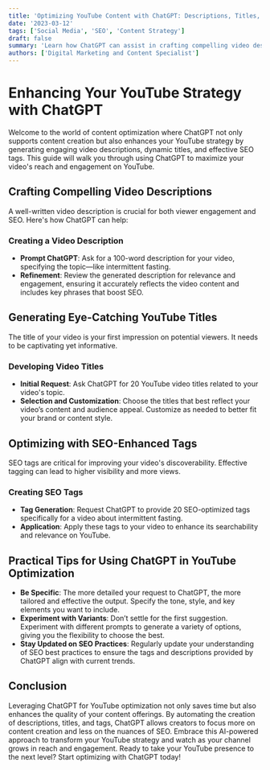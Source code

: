 ```yaml
---
title: 'Optimizing YouTube Content with ChatGPT: Descriptions, Titles, and Tags'
date: '2023-03-12'
tags: ['Social Media', 'SEO', 'Content Strategy']
draft: false
summary: 'Learn how ChatGPT can assist in crafting compelling video descriptions, eye-catching titles, and SEO-optimized tags to enhance your YouTube channel’s visibility and engagement.'
authors: ['Digital Marketing and Content Specialist']
---
```


# Enhancing Your YouTube Strategy with ChatGPT

Welcome to the world of content optimization where ChatGPT not only supports content creation but also enhances your YouTube strategy by generating engaging video descriptions, dynamic titles, and effective SEO tags. This guide will walk you through using ChatGPT to maximize your video's reach and engagement on YouTube.

## Crafting Compelling Video Descriptions

A well-written video description is crucial for both viewer engagement and SEO. Here's how ChatGPT can help:

### Creating a Video Description

- **Prompt ChatGPT**: Ask for a 100-word description for your video, specifying the topic—like intermittent fasting.
- **Refinement**: Review the generated description for relevance and engagement, ensuring it accurately reflects the video content and includes key phrases that boost SEO.

## Generating Eye-Catching YouTube Titles

The title of your video is your first impression on potential viewers. It needs to be captivating yet informative.

### Developing Video Titles

- **Initial Request**: Ask ChatGPT for 20 YouTube video titles related to your video's topic.
- **Selection and Customization**: Choose the titles that best reflect your video’s content and audience appeal. Customize as needed to better fit your brand or content style.

## Optimizing with SEO-Enhanced Tags

SEO tags are critical for improving your video's discoverability. Effective tagging can lead to higher visibility and more views.

### Creating SEO Tags

- **Tag Generation**: Request ChatGPT to provide 20 SEO-optimized tags specifically for a video about intermittent fasting.
- **Application**: Apply these tags to your video to enhance its searchability and relevance on YouTube.

## Practical Tips for Using ChatGPT in YouTube Optimization

- **Be Specific**: The more detailed your request to ChatGPT, the more tailored and effective the output. Specify the tone, style, and key elements you want to include.
- **Experiment with Variants**: Don’t settle for the first suggestion. Experiment with different prompts to generate a variety of options, giving you the flexibility to choose the best.
- **Stay Updated on SEO Practices**: Regularly update your understanding of SEO best practices to ensure the tags and descriptions provided by ChatGPT align with current trends.

## Conclusion

Leveraging ChatGPT for YouTube optimization not only saves time but also enhances the quality of your content offerings. By automating the creation of descriptions, titles, and tags, ChatGPT allows creators to focus more on content creation and less on the nuances of SEO. Embrace this AI-powered approach to transform your YouTube strategy and watch as your channel grows in reach and engagement. Ready to take your YouTube presence to the next level? Start optimizing with ChatGPT today!

